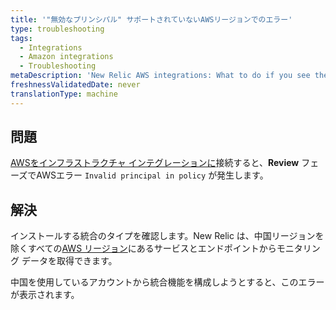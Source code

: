 ```yaml
---
title: '"無効なプリンシパル" サポートされていないAWSリージョンでのエラー'
type: troubleshooting
tags:
  - Integrations
  - Amazon integrations
  - Troubleshooting
metaDescription: 'New Relic AWS integrations: What to do if you see the "Invalid principal in policy" error message in the AWS portal.'
freshnessValidatedDate: never
translationType: machine
---
```


## 問題

[AWSをインフラストラクチャ インテグレーションに](/docs/integrations/amazon-integrations/get-started/connect-aws-services-infrastructure#connect)接続すると、<DNT>**Review**</DNT> フェーズでAWSエラー `Invalid principal in policy` が発生します。

## 解決

インストールする統合のタイプを確認します。New Relic は、中国リージョンを除くすべての[AWS リージョン](https://docs.aws.amazon.com/general/latest/gr/rande.html)にあるサービスとエンドポイントからモニタリング データを取得できます。

中国を使用しているアカウントから統合機能を構成しようとすると、このエラーが表示されます。